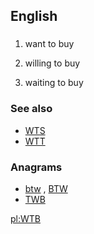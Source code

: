 ==English==

==={{initialism-old|en}}===
{{en-initialism}}
# {{context|Internet slang|lang=en}} want to buy
# {{context|Internet slang|lang=en}} willing to buy
# {{context|Internet slang|lang=en}} waiting to buy

===See also===
* [[WTS]]
* [[WTT]]

===Anagrams===
* [[btw#English|btw]] , [[BTW#English|BTW]]
* [[TWB#English|TWB]]

[[pl:WTB]]